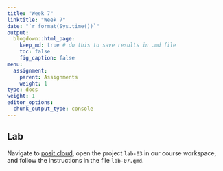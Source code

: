 ```yaml
---
title: "Week 7"
linktitle: "Week 7"
date: "`r format(Sys.time())`"
output:
  blogdown::html_page:
    keep_md: true # do this to save results in .md file
    toc: false
    fig_caption: false
menu:
  assignment:
    parent: Assignments
    weight: 1
type: docs
weight: 1
editor_options:
  chunk_output_type: console
---
```


## Lab

Navigate to [posit.cloud](http://posit.cloud), open the project `lab-03` in our course workspace, and follow the instructions in the file `lab-07.qmd`.
